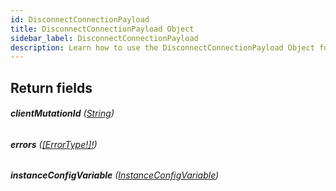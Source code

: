 ```yaml
---
id: DisconnectConnectionPayload
title: DisconnectConnectionPayload Object
sidebar_label: DisconnectConnectionPayload
description: Learn how to use the DisconnectConnectionPayload Object for Builder's API.
---
```


## Return fields

###### <b>clientMutationId</b> ([String](/docs/composer/builder/api/schema/scalar/String.mdx))

###### <b>errors</b> ([[ErrorType!]!](/docs/composer/builder/api/schema/object/ErrorType.mdx))

###### <b>instanceConfigVariable</b> ([InstanceConfigVariable](/docs/composer/builder/api/schema/object/InstanceConfigVariable.mdx))
